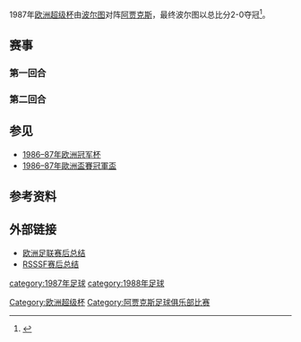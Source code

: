 {{Infobox football match
| title                   = 1987年欧洲超级杯
| image                   = 
| event                   = 
| team1                   = [[阿贾克斯足球俱乐部|阿贾克斯]]
| team1association        = {{flagicon|NED|size=30px}}
| team1score              = 0
| team2                   = [[波尔图足球俱乐部|波尔图]]
| team2association        = {{flagicon|POR|size=30px}}
| team2score              = 2
| details                 = 总比分
| firstleg                = 第一回合
| team1score1             = 0
| team2score1             = 1
| date1                   = 1987年11月21日
| stadium1                = [[阿姆斯特丹奥林匹克体育场|阿姆斯特丹奥林匹克体育场]]
| city1                   = 
| referee1                = {{flagicon|SCO|size=30px}}Bob Valentine
| attendance1             = 27,000
| secondleg               = 第二回合
| team1score2             = 0
| team2score2             = 1
| date2                   = 1988年1月3日
| stadium2                = [[达斯安塔斯球场|达斯安塔斯球场]]
| city2                   = [[波尔图|波尔图]]
| referee2                = {{flagicon|FRG|size=30px}}Aron Schmidhuber
| attendance2             = 50,000
| previous                = [[1986年欧洲超级杯|1986]]
| next                    = [[1988年欧洲超级杯|1988]]
}}
1987年[[欧洲超级杯|欧洲超级杯]]由[[波尔图足球会|波尔图]]对阵[[阿贾克斯足球俱乐部|阿贾克斯]]，最终波尔图以总比分2-0夺冠<ref>{{Cite web| url= http://www.uefa.com/competitions/supercup/history/season=1987/intro.html| publisher= [[UEFA|UEFA]]| accessdate= 2008-03-14| title= Sousa makes sure for Porto| archiveurl= https://web.archive.org/web/20080307143146/http://www.uefa.com/competitions/supercup/history/season=1987/intro.html| archivedate= 2008-03-07| deadurl= no}}</ref>。

==赛事==

===第一回合===
{{Football box
|date=1987-11-21
|team1= [[阿贾克斯足球俱乐部|阿贾克斯]] {{Flagicon|NED}}
|score=0–1
|report=
|team2={{Flagicon|POR}} [[波尔图足球俱乐部|波尔图]]
|goals1=
|goals2=[[鲁伊·巴罗斯|巴罗斯]] {{goal|5}}
|stadium=[[阿姆斯特丹奥林匹克体育场|阿姆斯特丹奥林匹克体育场]]
|attendance=27,000
|referee=  {{flagicon|SCO|size=30px}}Bob Valentine
}}

===第二回合===
{{Football box
|date=1988-01-13
|team1=[[波尔图足球俱乐部|波尔图]] {{Flagicon|POR}}
|score=1–0
|report=
|team2={{Flagicon|NED}} [[阿贾克斯足球俱乐部|阿贾克斯]]
|goals1=[[安东尼奥·索萨|索萨]] {{goal|70}}
|goals2=
|stadium=[[波尔图|波尔图]][[达斯安塔斯球场|达斯安塔斯球场]]
|attendance=50,000
|referee= {{flagicon|FRG|size=30px}}Aron Schmidhuber
}}
==参见==
*[[1986–87年欧洲冠军杯|1986–87年欧洲冠军杯]]
*[[1986–87年歐洲盃賽冠軍盃|1986–87年歐洲盃賽冠軍盃]]

==参考资料==
{{reflist}}

==外部链接==
* [http://www.uefa.com/uefasupercup/history/season=1987/index.html [[欧洲足联|欧洲足联]]赛后总结]{{Wayback|url=http://www.uefa.com/uefasupercup/history/season=1987/index.html |date=20170312120000 }}
* [https://web.archive.org/web/20110921043339/http://www.rsssf.com/ec/ec198687.html#sc [[RSSSF|RSSSF]]赛后总结]
{{欧洲超级杯}}

{{DEFAULTSORT:1987 European Super Cup}}
[[Category:欧洲超级杯|Category:欧洲超级杯]]
[[category:1987年足球|category:1987年足球]]
[[category:1988年足球|category:1988年足球]]
[[Category:阿贾克斯足球俱乐部比赛|Category:阿贾克斯足球俱乐部比赛]]
